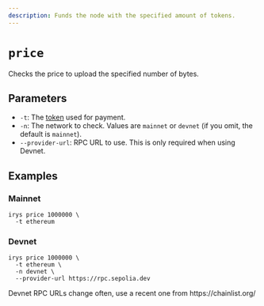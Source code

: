 ```yaml
---
description: Funds the node with the specified amount of tokens.
---
```



# `price`

Checks the price to upload the specified number of bytes.

## Parameters

- `-t`: The [token](/overview/supported-tokens) used for payment.
- `-n`: The network to check. Values are `mainnet` or `devnet` (if you omit, the default is `mainnet`).
- `--provider-url`: RPC URL to use. This is only required when using Devnet.

## Examples

### Mainnet

```console
irys price 1000000 \
  -t ethereum
```

### Devnet

```console
irys price 1000000 \
  -t ethereum \
  -n devnet \
  --provider-url https://rpc.sepolia.dev
```

<Callout type="info" emoji="ℹ️">
	Devnet RPC URLs change often, use a recent one from https://chainlist.org/
</Callout>
